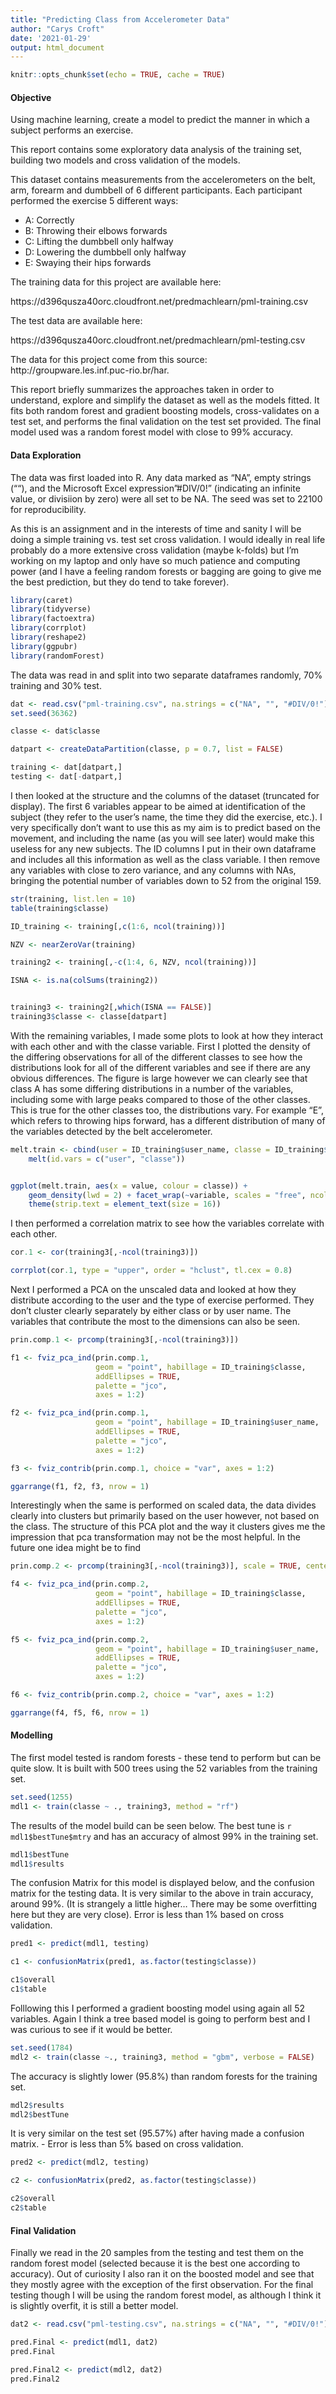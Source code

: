 ```yaml
---
title: "Predicting Class from Accelerometer Data"
author: "Carys Croft"
date: '2021-01-29'
output: html_document
---
```


```r
knitr::opts_chunk$set(echo = TRUE, cache = TRUE)
```

#### Objective

Using machine learning, create a model to predict the manner in which a subject performs an exercise. 

This report contains some exploratory data analysis of the training set, building two models and cross validation of the models.

This dataset contains measurements from the accelerometers on the belt, arm, forearm and dumbbell of 6 different participants. Each participant performed the exercise 5 different ways:

* A: Correctly
* B: Throwing their elbows forwards
* C: Lifting the dumbbell only halfway
* D: Lowering the dumbbell only halfway
* E: Swaying their hips forwards

The training data for this project are available here: 

https://d396qusza40orc.cloudfront.net/predmachlearn/pml-training.csv

The test data are available here:

https://d396qusza40orc.cloudfront.net/predmachlearn/pml-testing.csv

The data for this project come from this source: http://groupware.les.inf.puc-rio.br/har. 

This report briefly summarizes the approaches taken in order to understand, explore and simplify the dataset as well as the models fitted. It fits both random forest and gradient boosting models, cross-validates on a test set, and performs the final validation on the test set provided. The final model used was a random forest model with close to 99% accuracy.


#### Data Exploration

The data was first loaded into R. Any data marked as "NA", empty strings (""), and the Microsoft Excel expression "#DIV/0!" (indicating an infinite value, or divisiion by zero) were all set to be NA. The seed was set to 22100 for reproducibility.

As this is an assignment and in the interests of time and sanity I will be doing a simple training vs. test set cross validation. I would ideally in real life probably do a more extensive cross validation (maybe k-folds) but I'm working on my laptop and only have so much patience and computing power (and I have a feeling random forests or bagging are going to give me the best prediction, but they do tend to take forever).

```r
library(caret)
library(tidyverse)
library(factoextra)
library(corrplot)
library(reshape2)
library(ggpubr)
library(randomForest)
```

The data was read in and split into two separate dataframes randomly, 70% training and 30% test.
```r

dat <- read.csv("pml-training.csv", na.strings = c("NA", "", "#DIV/0!"), row.names = 1)
set.seed(36362)

classe <- dat$classe

datpart <- createDataPartition(classe, p = 0.7, list = FALSE)

training <- dat[datpart,]
testing <- dat[-datpart,]
```


I then looked at the structure and the columns of the dataset (truncated for display). The first 6 variables appear to be aimed at identification of the subject (they refer to the user's name, the time they did the exercise, etc.). I very specifically don't want to use this as my aim is to predict based on the movement, and including the name (as you will see later) would make this useless for any new subjects. The ID columns I put in their own dataframe and includes all this information as well as the class variable. I then remove any variables with close to zero variance, and any columns with NAs, bringing the potential number of variables down to 52 from the original 159.
```r
str(training, list.len = 10)
table(training$classe)

ID_training <- training[,c(1:6, ncol(training))]

NZV <- nearZeroVar(training)

training2 <- training[,-c(1:4, 6, NZV, ncol(training))]

ISNA <- is.na(colSums(training2))


training3 <- training2[,which(ISNA == FALSE)]
training3$classe <- classe[datpart]
```

With the remaining variables, I made some plots to look at how they interact with each other and with the classe variable. First I plotted the density of the differing observations for all of the different classes to see how the distributions look for all of the different variables and see if there are any obvious differences. The figure is large however we can clearly see that class A has some differing distributions in a number of the variables, including some with large peaks compared to those of the other classes. This is true for the other classes too, the distributions vary. For example "E", which refers to throwing hips forward, has a different distribution of many of the variables detected by the belt accelerometer.
```r
melt.train <- cbind(user = ID_training$user_name, classe = ID_training$classe, training3) %>% 
    melt(id.vars = c("user", "classe"))


ggplot(melt.train, aes(x = value, colour = classe)) + 
    geom_density(lwd = 2) + facet_wrap(~variable, scales = "free", ncol = 6) + theme_bw() +
    theme(strip.text = element_text(size = 16))
```

I then performed a correlation matrix to see how the variables correlate with each other.
```r
cor.1 <- cor(training3[,-ncol(training3)])

corrplot(cor.1, type = "upper", order = "hclust", tl.cex = 0.8)
```


Next I performed a PCA on the unscaled data and looked at how they distribute according to the user and the type of exercise performed. They don't cluster clearly separately by either class or by user name. The variables that contribute the most to the dimensions can also be seen.
```r
prin.comp.1 <- prcomp(training3[,-ncol(training3)])

f1 <- fviz_pca_ind(prin.comp.1, 
                   geom = "point", habillage = ID_training$classe, 
                   addEllipses = TRUE,
                   palette = "jco",
                   axes = 1:2)

f2 <- fviz_pca_ind(prin.comp.1,
                   geom = "point", habillage = ID_training$user_name,
                   addEllipses = TRUE,
                   palette = "jco",
                   axes = 1:2)

f3 <- fviz_contrib(prin.comp.1, choice = "var", axes = 1:2)

ggarrange(f1, f2, f3, nrow = 1)
```


Interestingly when the same is performed on scaled data, the data divides clearly into clusters but primarily based on the user however, not based on the class. The structure of this PCA plot and the way it clusters gives me the impression that pca transformation may not be the most helpful. In the future one idea might be to find 
```r
prin.comp.2 <- prcomp(training3[,-ncol(training3)], scale = TRUE, center = TRUE)

f4 <- fviz_pca_ind(prin.comp.2, 
                   geom = "point", habillage = ID_training$classe, 
                   addEllipses = TRUE,
                   palette = "jco",
                   axes = 1:2)

f5 <- fviz_pca_ind(prin.comp.2,
                   geom = "point", habillage = ID_training$user_name,
                   addEllipses = TRUE,
                   palette = "jco",
                   axes = 1:2)

f6 <- fviz_contrib(prin.comp.2, choice = "var", axes = 1:2)

ggarrange(f4, f5, f6, nrow = 1)
```


#### Modelling

The first model tested is random forests - these tend to perform but can be quite slow. It is built with 500 trees using the 52 variables from the training set.
```r
set.seed(1255)
mdl1 <- train(classe ~ ., training3, method = "rf")
```

The results of the model build can be seen below. The best tune is `r mdl1$bestTune$mtry` and has an accuracy of almost 99% in the training set.
```r
mdl1$bestTune
mdl1$results
```

The confusion Matrix for this model is displayed below, and the confusion matrix for the testing data. It is very similar to the above in train accuracy, around 99%. (It is strangely a little higher... There may be some overfitting here but they are very close). Error is less than 1% based on cross validation.
```r
pred1 <- predict(mdl1, testing)

c1 <- confusionMatrix(pred1, as.factor(testing$classe))

c1$overall
c1$table
```



Folllowing this I performed a gradient boosting model using again all 52 variables. Again I think a tree based model is going to perform best and I was curious to see if it would be better.
```r
set.seed(1784)
mdl2 <- train(classe ~., training3, method = "gbm", verbose = FALSE)
```

The accuracy is slightly lower (95.8%) than random forests for the training set.
```r
mdl2$results
mdl2$bestTune
```

It is very similar on the test set (95.57%) after having made a confusion matrix. - Error is less than 5% based on cross validation.
```r
pred2 <- predict(mdl2, testing)

c2 <- confusionMatrix(pred2, as.factor(testing$classe))

c2$overall
c2$table
```


#### Final Validation

Finally we read in the 20 samples from the testing and test them on the random forest model (selected because it is the best one according to accuracy). Out of curiosity I also ran it on the boosted model and see that they mostly agree with the exception of the first observation. For the final testing though I will be using the random forest model, as although I think it is slightly overfit, it is still a better model.
```r
dat2 <- read.csv("pml-testing.csv", na.strings = c("NA", "", "#DIV/0!"), row.names = 1)

pred.Final <- predict(mdl1, dat2)
pred.Final

pred.Final2 <- predict(mdl2, dat2)
pred.Final2
```
